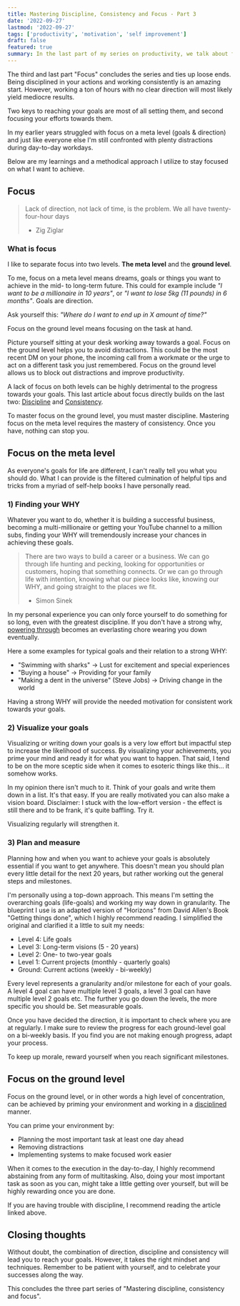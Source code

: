 ```yaml
---
title: Mastering Discipline, Consistency and Focus - Part 3
date: '2022-09-27'
lastmod: '2022-09-27'
tags: ['productivity', 'motivation', 'self improvement']
draft: false
featured: true
summary: In the last part of my series on productivity, we talk about focus. Knowing how to focus is an absolute necessity for anybody with an ambitious goal.
---
```


The third and last part "Focus" concludes the series and ties up loose ends. Being disciplined in your actions and
working consistently is an amazing start. However, working a ton of hours with no clear direction will most likely yield
mediocre results.

Two keys to reaching your goals are most of all setting them, and second focusing your efforts towards them.

In my earlier years struggled with focus on a meta level (goals & direction) and just like everyone else I'm still
confronted with plenty distractions during day-to-day workdays.

Below are my learnings and a methodical approach I utilize to stay focused on what I want to achieve.

## Focus

> Lack of direction, not lack of time, is the problem.
> We all have twenty-four-hour days
> - Zig Ziglar

### What is focus

I like to separate focus into two levels. **The meta level** and the **ground level**.

To me, focus on a meta level means dreams, goals or things you want to achieve in the mid- to long-term future. This
could for example include _"I want to be a millionaire in 10 years"_, or _"I want to lose 5kg (11 pounds) in 6 months"_.
Goals are direction.

Ask yourself this: _"Where do I want to end up in X amount of time?"_

Focus on the ground level means focusing on the task at hand.

Picture yourself sitting at your desk working away towards a goal. Focus on the ground level helps you to avoid
distractions. This could be the most recent DM on your phone, the incoming call from a workmate or the urge to act on a
different task you just remembered. Focus on the ground level allows us to block out distractions and improve
productivity.

A lack of focus on both levels can be highly detrimental to the progress towards your goals. This last article about
focus directly builds on the last two: [Discipline](/blog/mastering-discipline-consistency-and-focus-part-1#discipline)
and [Consistency](/blog/mastering-discipline-consistency-and-focus-part-2#consistency).

To master focus on the ground level, you must master discipline. Mastering focus on the meta level requires the
mastery of consistency. Once you have, nothing can stop you.

## Focus on the meta level

As everyone's goals for life are different, I can't really tell you what you should do. What I can provide is the filtered
culmination of helpful tips and tricks from a myriad of self-help books I have personally read.

### 1) Finding your WHY

Whatever you want to do, whether it is building a successful business, becoming a multi-millionaire or getting your
YouTube channel to a million subs, finding your WHY will tremendously increase your chances in achieving these goals.

> There are two ways to build a career or a business. We can go through life hunting and pecking, looking for
> opportunities or customers, hoping that something connects. Or we can go through life with intention, knowing what
> our piece looks like, knowing our WHY, and going straight to the places we fit.
> - Simon Sinek

In my personal experience you can only force yourself to do something for so long, even with the greatest discipline.
If you don't have a strong why, [powering through](/blog/mastering-discipline-consistency-and-focus-part-1#2-how-to-keep-doing-hard-things)
becomes an everlasting chore wearing you down eventually.

Here a some examples for typical goals and their relation to a strong WHY:
- "Swimming with sharks" -> Lust for excitement and special experiences
- "Buying a house" -> Providing for your family
- "Making a dent in the universe" (Steve Jobs) -> Driving change in the world

Having a strong WHY will provide the needed motivation for consistent work towards your goals.

### 2) Visualize your goals

Visualizing or writing down your goals is a very low effort but impactful step to increase the likelihood of success. By
visualizing your achievements, you prime your mind and ready it for what you want to happen. That said, I tend to be on
the more sceptic side when it comes to esoteric things like this... it somehow works.

In my opinion there isn't much to it. Think of your goals and write them down in a list. It's that easy. If you are
really motivated you can also make a vision board. Disclaimer: I stuck with the low-effort version - the effect is still
there and to be frank, it's quite baffling. Try it.

Visualizing regularly will strengthen it.

### 3) Plan and measure

Planning how and when you want to achieve your goals is absolutely essential if you want to get anywhere. This doesn't
mean you should plan every little detail for the next 20 years, but rather working out the general steps and milestones.

I'm personally using a top-down approach. This means I'm setting the overarching goals (life-goals) and working my way
down in granularity. The blueprint I use is an adapted version of "Horizons" from David Allen's Book "Getting things
done", which I highly recommend reading. I simplified the original and clarified it a little to suit my needs:

- Level 4: Life goals
- Level 3: Long-term visions (5 - 20 years)
- Level 2: One- to two-year goals
- Level 1: Current projects (monthly - quarterly goals)
- Ground: Current actions (weekly - bi-weekly)

Every level represents a granularity and/or milestone for each of your goals. A level 4 goal can have multiple level 3
goals, a level 3 goal can have multiple level 2 goals etc. The further you go down the levels, the more specific you
should be. Set measurable goals.

Once you have decided the direction, it is important to check where you are at regularly. I make sure to review the
progress for each ground-level goal on a bi-weekly basis. If you find you are not making enough progress, adapt your
process.

To keep up morale, reward yourself when you reach significant milestones.

## Focus on the ground level

Focus on the ground level, or in other words a high level of concentration, can be achieved by priming your environment
and working in a [disciplined](/blog/mastering-discipline-consistency-and-focus-part-1) manner.


You can prime your environment by:
- Planning the most important task at least one day ahead
- Removing distractions
- Implementing systems to make focused work easier

When it comes to the execution in the day-to-day, I highly recommend abstaining from any form of multitasking. Also,
doing your most important task as soon as you can, might take a little getting over yourself, but will be highly
rewarding once you are done.

If you are having trouble with discipline, I recommend reading the article linked above.

## Closing thoughts

Without doubt, the combination of direction, discipline and consistency will lead you to reach your goals. However, it
takes the right mindset and techniques. Remember to be patient with yourself, and to celebrate your successes along the
way.

This concludes the three part series of "Mastering discipline, consistency and focus".